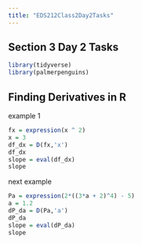 ```yaml
---
title: "EDS212Class2Day2Tasks"
---
```


## Section 3 Day 2 Tasks

```r
library(tidyverse)
library(palmerpenguins)
```

## Finding Derivatives in R

example 1

```r
fx = expression(x ^ 2)
x = 3
df_dx = D(fx,'x')
df_dx
slope = eval(df_dx)
slope
```

next example

```r
Pa = expression(2*((3*a + 2)^4) - 5)
a = 1.2
dP_da = D(Pa,'a')
dP_da
slope = eval(dP_da)
slope
```

